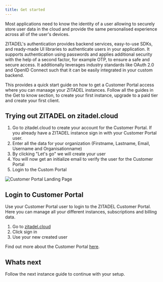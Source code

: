 ```yaml
---
title: Get started
---
```



Most applications need to know the identity of a user allowing to securely store user data in the cloud and provide the same personalised experience across all of the user's devices.

ZITADEL's authentication provides backend services, easy-to-use SDKs, and ready-made UI libraries to authenticate users in your application. It supports authentication using passwords and applies additional security with the help of a second factor, for example OTP, to ensure a safe and secure access.
It additionally leverages industry standards like OAuth 2.0 and OpenID Connect such that it can be easily integrated in your custom backend.

This provides a quick start guide on how to get a Customer Portal access where you can manaage your ZITADEL instances.
Follow all the guides in the Get to know section, to create your first instance, upgrade to a paid tier and create your first client.

## Trying out ZITADEL on zitadel.cloud

1. Go to zitadel.cloud to create your account for the Customer Portal. If you already have a ZITADEL instance sign in with your Customer Portal user.
2. Enter all the data for your organization (Firstname, Lastname, Email, Username and Organisationname)
3. By clicking "Let's go" we will create your user
4. You will now get an initialize email to verify the user for the Customer Portal
5. Login to the Custom Portal

![Customer Portal Landing Page](/img/manuals/portal/customer_portal_landing_page.png)

## Login to Customer Portal

Use your Customer Portal user to login to the ZITADEL Customer Portal.
Here you can manage all your different instances, subscriptions and billing data.

1. Go to [zitadel.cloud](https://zitadel.cloud)
2. Click sign in
3. Use your new created user

Find out more about the Customer Portal [here](/docs/manuals/customerportal/overview).

## Whats next

Follow the next instance guide to continue with your setup.
